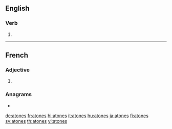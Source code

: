 ==English==

===Verb===
{{head|en|verb form}}

# {{en-third-person singular of|atone}}

----

==French==

===Adjective===
{{fr-adj-form}}

# {{plural of|atone|lang=fr}}

===Anagrams===
* {{l|fr|sonate}}

[[de:atones]]
[[fr:atones]]
[[hi:atones]]
[[it:atones]]
[[hu:atones]]
[[ja:atones]]
[[fi:atones]]
[[sv:atones]]
[[th:atones]]
[[vi:atones]]